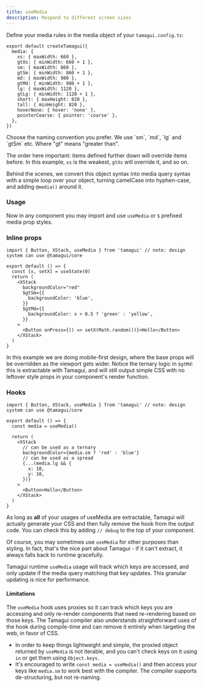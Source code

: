 ```yaml
---
title: useMedia
description: Respond to different screen sizes
---
```


Define your media rules in the media object of your `tamagui.config.ts`:

```tsx line=2-6
export default createTamagui({
  media: {
    xs: { maxWidth: 660 },
    gtXs: { minWidth: 660 + 1 },
    sm: { maxWidth: 860 },
    gtSm: { minWidth: 860 + 1 },
    md: { maxWidth: 980 },
    gtMd: { minWidth: 980 + 1 },
    lg: { maxWidth: 1120 },
    gtLg: { minWidth: 1120 + 1 },
    short: { maxHeight: 820 },
    tall: { minHeight: 820 },
    hoverNone: { hover: 'none' },
    pointerCoarse: { pointer: 'coarse' },
  },
})
```

<Notice>
  Choose the naming convention you prefer. We use `sm`, `md`, `lg` and `gtSm` etc. Where "gt" means "greater than".
</Notice>

The order here important: items defined further down will override items before. In this example, `xs` is the weakest, `gtXs` will override it, and so on.

Behind the scenes, we convert this object syntax into media query syntax with a simple loop over your object, turning camelCase into hyphen-case, and adding `@media()` around it.

### Usage

Now in any component you may import and use `useMedia` or `$` prefixed media prop styles.

### Inline props

```tsx
import { Button, XStack, useMedia } from 'tamagui' // note: design system can use @tamagui/core

export default () => {
  const [x, setX] = useState(0)
  return (
    <XStack
      backgroundColor="red"
      $gtSm={{
        backgroundColor: 'blue',
      }}
      $gtMd={{
        backgroundColor: x > 0.5 ? 'green' : 'yellow',
      }}
    >
      <Button onPress={() => setX(Math.random())}>Hello</Button>
    </XStack>
  )
}
```

In this example we are doing mobile-first design, where the base props will be overridden as the viewport gets wider. Notice the ternary logic in `$gtMd`: this is extractable with Tamagui, and will still output simple CSS with no leftover style props in your component's render function.

### Hooks

```tsx
import { Button, XStack, useMedia } from 'tamagui' // note: design system can use @tamagui/core

export default () => {
  const media = useMedia()

  return (
    <XStack
      // can be used as a ternary
      backgroundColor={media.sm ? 'red' : 'blue'}
      // can be used as a spread
      {...(media.lg && {
        x: 10,
        y: 10,
      })}
    >
      <Button>Hello</Button>
    </XStack>
  )
}
```

As long as **all** of your usages of useMedia are extractable, Tamagui will actually generate your CSS and then fully remove the hook from the output code. You can check this by adding `// debug` to the top of your component.

Of course, you may sometimes use `useMedia` for other purposes than styling. In fact, that's the nice part about Tamagui - if it can't extract, it always falls back to runtime gracefully.

Tamagui runtime `useMedia` usage will track which keys are accessed, and only update if the media query matching that key updates. This granular updating is nice for performance.

#### Limitations

The `useMedia` hook uses proxies so it can track which keys you are accessing and only re-render components that need re-rendering based on those keys. The Tamagui compiler also understands straightforward uses of the hook during compile-time and can remove it entirely when targeting the web, in favor of CSS.

- In order to keep things lightweight and simple, the proxied object returned by `useMedia` is not iterable, and you can't check keys on it using `in` or get them using `Object.keys`.
- It's encouraged to write `const media = useMedia()` and then access your keys like `media.sm` to work best with the compiler. The compiler supports de-structuring, but not re-naming.
